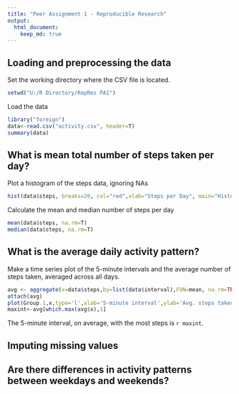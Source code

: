 ```yaml
---
title: "Peer Assignment 1 - Reproducible Research"
output: 
  html_document:
    keep_md: true
---
```



## Loading and preprocessing the data

Set the working directory where the CSV file is located.

```r
setwd("U:/R Directory/RepRes PA1")
```

Load the data

```r
library("foreign")
data<-read.csv("activity.csv", header=T)
summary(data)
```

## What is mean total number of steps taken per day?

Plot a histogram of the steps data, ignoring NAs

```r
hist(data$steps, breaks=20, col="red",xlab="Steps per Day", main="Histogram of Steps")
```

Calculate the mean and median number of steps per day

```r
mean(data$steps, na.rm=T)
median(data$steps, na.rm=T)
```

## What is the average daily activity pattern?

Make a time series plot of the 5-minute intervals and the average number of steps taken, averaged across all days.

```r
avg <- aggregate(x=data$steps,by=list(data$interval),FUN=mean, na.rm=TRUE)
attach(avg)
plot(Group.1,x,type='l',xlab='5-minute interval',ylab='Avg. steps taken')
maxint<-avg[which.max(avg$x),1]
```

The 5-minute interval, on average, with the most steps is `r maxint`.

## Imputing missing values



## Are there differences in activity patterns between weekdays and weekends?
